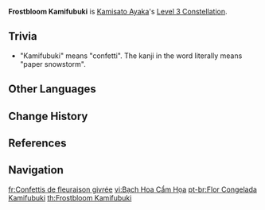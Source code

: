 {{Constellation Infobox
|image       = Constellation Frostbloom Kamifubuki.png
|description = Increases the Level of [[Kamisato Art: Soumetsu]] by 3.<br />Maximum upgrade level is 15.
|level       = 3
|character   = Kamisato Ayaka
|utility1    = Talent Level Increase
|utility2    = Elemental Burst Level Increase
}}
'''Frostbloom Kamifubuki''' is [[Kamisato Ayaka]]'s [[Level 3 Constellation]].

==Trivia==
* "Kamifubuki" {{Lang|ja={{Rubi|紙|かみ|吹|ふ|雪|ぶき}}}} means "confetti". The kanji in the word literally means "paper snowstorm".

==Other Languages==
{{Other Languages
|en      = Frostbloom Kamifubuki
|zhs     = 花白锦画纸吹雪
|zhs_rm  = Huābái Jǐnhuà Zhǐchuīxuě
|zht     = 花白錦畫紙吹雪
|zht_rm  = Huābái Jǐnhuà Zhǐchuīxuě
|zh_tl   = Confetti of Finely Stroked White Flowers
|ja      = {{Rubi|花|はな|白|しろ|錦|にしき|画|が|紙|かみ|吹|ふ|雪|ぶき}}
|ja_rm   = Hanashiro Nishikiga Kamifubuki{{Assumed}}
|ja_tl   = Confetti of Finely Stroked White Flowers
|ko      = 흩날리는 카미후부키
|ko_rm   = Heunnallineun Kamihubuki
|ko_tl   = Fluttering Kamifubuki
|es      = Nieve inmaculada
|es_tl   = Inmaculate Snow
|fr      = Confettis de fleuraison givrée
|fr_tl   = Confetti of Frosted Flowering
|ru      = Ледяной цветок камифубуки
|ru_tl   = 
|th      = Frostbloom Kamifubuki
|vi      = Bạch Hoa Cẩm Họa
|vi_tl   = 
|de      = Frostblüte Kamifubuki
|de_tl   = Frostbloom Kamifubuki
|id      = Frostbloom Kamifubuki
|pt      = Flor Congelada Kamifubuki
|pt_tl   = Frozen Flower Kamifubuki
}}

==Change History==
{{Change History|2.0}}

==References==
{{Reflist}}

==Navigation==
{{Talent Navbox|Kamisato Ayaka}}

[[fr:Confettis de fleuraison givrée]]
[[vi:Bạch Hoa Cẩm Họa]]
[[pt-br:Flor Congelada Kamifubuki]]
[[th:Frostbloom Kamifubuki]]
